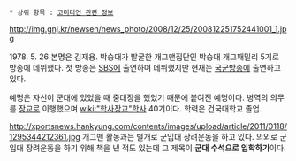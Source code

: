 * 상위 항목 : [[코미디언 관련 정보]]

http://img.gnj.kr/newsen/news_photo/2008/12/25/200812251752441001_1.jpg

1978. 5. 26
본명은 김재용. 박승대가 발굴한 개그맨집단인 박승대 개그패밀리 5기로 방송에 데뷔했다. 첫 방송은 [[SBS]]에 출연하며 데뷔했지만 현재는 [[국군방송]]에 출연하고 있다.

예명은 자신이 군대에 있었을 때 중대장을 했었기 때문에 붙여진 예명이다. 병역의 의무를 [[장교]]로 이행했으며 [[wiki:"학사장교"학사]] 40기이다. 학력은 건국대학교 졸업. 

http://xportsnews.hankyung.com/contents/images/upload/article/2011/0118/1295344212361.jpg
개그맨 활동과는 별개로 군입대 장려운동을 하고 있다. 의외로 군입대 장려운동을 하기 위해 책을 낸 적도 있는데 그 제목이 '''군대 수석으로 입학하기'''이다.
